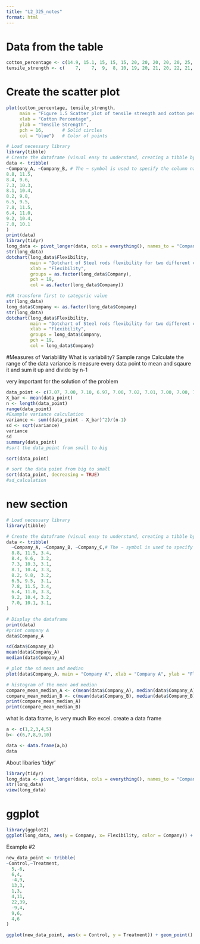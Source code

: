 ```yaml
---
title: "L2_325_notes"
format: html
---
```


# Data from the table
```r
cotton_percentage <- c(14.9, 15.1, 15, 15, 15, 20, 20, 20, 20, 20, 25, 25, 25, 25, 25, 30, 30, 30, 30)
tensile_strength <- c(    7,    7,  9,  8, 10, 19, 20, 21, 20, 22, 21, 21, 17, 19, 20, 8, 7, 8, 10)
```

# Create the scatter plot
```r
plot(cotton_percentage, tensile_strength,
     main = "Figure 1.5 Scatter plot of tensile strength and cotton percentages",
     xlab = "Cotton Percentage",
     ylab = "Tensile Strength",
     pch = 16,       # Solid circles
     col = "blue")   # Color of points
```
```r
# Load necessary library
library(tibble)
# Create the dataframe (visual easy to understand, creating a tibble by Row)
data <- tribble(
~Company_A, ~Company_B, # The ~ symbol is used to specify the column names
8.8, 11.5,
8.4, 9.6,
7.3, 10.3,
8.1, 10.4,
8.2, 9.8,
6.5, 9.5,
7.8, 11.5,
6.4, 11.0,
9.2, 10.4,
7.0, 10.1
)
print(data)
library(tidyr)
long_data <- pivot_longer(data, cols = everything(), names_to = "Company", values_to = "Flexibility")
str(long_data)
dotchart(long_data$Flexibility,
         main = "Dotchart of Steel rods flexibility for two different companies",
         xlab = "Flexibility",
         groups = as.factor(long_data$Company),
         pch = 19,
         col = as.factor(long_data$Company))

#OR transform first to categoric value
str(long_data)
long_data$Company <- as.factor(long_data$Company)
str(long_data)
dotchart(long_data$Flexibility,
         main = "Dotchart of Steel rods flexibility for two different companies",
         xlab = "Flexibility",
         groups = long_data$Company,
         pch = 19,
         col = long_data$Company)
```
#Measures of Variablility
What is variability?
Sample range 
Calculate the range of the data 
variance is measure every data point to mean and sqaure it and sum it up and divide by n-1

very important for the solution of the problem


```r
data_point <- c(7.07, 7.00, 7.10, 6.97, 7.00, 7.02, 7.01, 7.00, 7.00, 7.00)
X_bar <- mean(data_point)
n <- length(data_point)
range(data_point)
#Example variance calculation
variance <- sum((data_point - X_bar)^2)/(n-1)
sd <- sqrt(variance)
variance
sd
summary(data_point)
#sort the data_point from small to big

sort(data_point)

# sort the data point from big to small
sort(data_point, decreasing = TRUE)
#sd_calculation

```

# new section 
```r
# Load necessary library
library(tibble)

# Create the dataframe (visual easy to understand, creating a tibble by Row)
data <- tribble(
  ~Company_A, ~Company_B, ~Company_C,# The ~ symbol is used to specify the column names
  8.8, 11.5, 3.4,
  8.4, 9.6,  3.2,
  7.3, 10.3, 3.1,
  8.1, 10.4, 3.3,
  8.2, 9.8,  3.2,
  6.5, 9.5,  3.1,
  7.8, 11.5, 3.4,
  6.4, 11.0, 3.3,
  9.2, 10.4, 3.2,
  7.0, 10.1, 3.1,
)

# Display the dataframe
print(data)
#print company A
data$Company_A

sd(data$Company_A)
mean(data$Company_A)
median(data$Company_A)

# plot the sd mean and median
plot(data$Company_A, main = "Company A", xlab = "Company A", ylab = "Flexibility", pch = 16, col = "blue")


```
```r
# histogram of the mean and median
compare_mean_median_A <- c(mean(data$Company_A), median(data$Company_A))
compare_mean_median_B <- c(mean(data$Company_B), median(data$Company_B))
print(compare_mean_median_A)
print(compare_mean_median_B)


```


what is data frame, is very much like excel.
create a data frame 
```r
a <- c(1,2,3,4,5)
b<- c(6,7,8,9,10)

data <- data.frame(a,b)
data
```
About libaries 'tidyr'
```r
library(tidyr)
long_data <- pivot_longer(data, cols = everything(), names_to = "Company", values_to = "Flexibility")
str(long_data)
view(long_data)
```

# ggplot
```r

library(ggplot2)
ggplot(long_data, aes(y = Company, x= Flexibility, color = Company)) + geom_point(size = 3, stroke = 1.5, shape = 21, fill = "white") + theme_minimal()
```
Example #2
```r
new_data_point <- tribble(
~Control,~Treatment,
  5,-6,
  6,4,
  -4,9,
  13,3,
  1,3,
  4,11,
  22,39,
  -9,4,
  9,6,
  4,6
)

ggplot(new_data_point, aes(x = Control, y = Treatment)) + geom_point()



```



